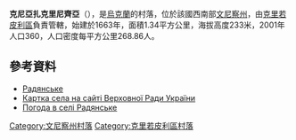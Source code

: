 {{coord|48|25|44|N|28|48|41|E|scale:30000|display=title}}

'''克尼亞扎克里尼齊亞'''（{{lang-uk|Княжа Криниця}}），是[[烏克蘭|烏克蘭]]的村落，位於該國西南部[[文尼察州|文尼察州]]，由[[克里若皮利區|克里若皮利區]]負責管轄，始建於1663年，面積1.34平方公里，海拔高度233米，2001年人口360，人口密度每平方公里268.86人。

==參考資料==
*[http://w1.c1.rada.gov.ua/pls/z7502/A005?rdat1=11.08.2013&rf7571=2100 Радянське]{{dead link|date=2017年11月 |bot=InternetArchiveBot |fix-attempted=yes }}
*[http://w1.c1.rada.gov.ua/pls/z7502/A005?rdat1=11.08.2013&rf7571=2100 Картка села на сайті Верховної Ради України]{{dead link|date=2017年11月 |bot=InternetArchiveBot |fix-attempted=yes }}
* [http://weather.in.ua/ua/vinnickaja/22040 Погода в селі Радянське] {{Wayback|url=http://weather.in.ua/ua/vinnickaja/22040 |date=20161009184248 }}

[[Category:文尼察州村落|Category:文尼察州村落]]
[[Category:克里若皮利區村落|Category:克里若皮利區村落]]


{{Vinnytsia-geo-stub}}